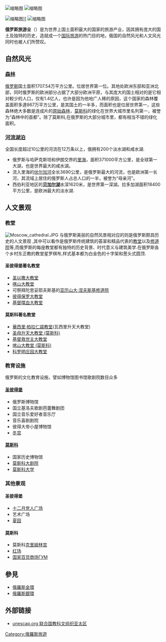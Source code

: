 {{intromissing|time=2010-05-30T04:15:13+00:00}}
[[File:Башня_Федерация_-_вид_на_Москва-Сити.jpg|缩略图]]
[[File:PeterhofGrandCascade.JPG|缩略图]]

[[File:Petropavlovsk_Kamcatskij_Volcan_Koriacky_in_background.jpg|缩略图]]]]
[[File:Russian-Matroshka_no_bg.jpg|缩略图]]

'''俄罗斯旅游业'''（{{lang-ru|Туризм в России}}）是为世界上国土面积最大的国家的旅游产业，因其拥有庞大的国土及独特的历史，造就成一个[[国际旅游|国际旅游]]的热门目的地，俄国的自然风光和人文风光同时也被人们所赞叹。

== 自然风光 ==
===[[森林|森林]]===
[[俄罗斯|俄罗斯]]国土面积1707.54万平方公里。位居世界第一位。其地处欧洲东部和亚洲北部，同时俄罗斯的欧洲部分占据了大部分欧洲平原，与其庞大的国土相对的是它相对較少的人口，仅有1.4亿人，也许是因为他地广人稀的原因，这个国家的森林覆盖面积多達867万平方公里，是其国土的一半多，而面积也是位居世界第一，这些森林绝大多数是连成片的[[原始森林|原始森林]]，[[莫斯科|莫斯科]]的绿化在世界大城市里名列第一，被誉为“森林中的首都”。除了莫斯科,在俄罗斯的大部分城市里，都有相当不错的绿化面积。

===[[河流|河流]][[湖泊|湖泊]]===
全国长度超过10公里的河流在12万条以上，俄拥有200个淡水湖和咸水湖.
*俄罗斯与哈萨克斯坦和伊朗交界的[[里海|里海]]，面积371000平方公里，是全球第一大湖，也是世界最大的咸水湖。
*流入里海的[[伏尔加河|伏尔加河]]全长3690公里，是俄罗斯最大的河流，也是欧洲第一长河，其流域上居住的俄罗斯人占总人口的一半，被誉为“母亲河”。
* 西伯利亚地区的'''[[贝加尔湖|贝加尔湖]]'''水深1620米，是世界第一深湖。拉多加湖面积18400平方公里，是欧洲最大的淡水湖.

== 人文景观 ==
=== 教堂 ===
[[File:Moscow_cathedral.JPG|thumb]]
与俄罗斯美丽的自然风景相对应的则是俄罗斯颇具历史的人文景观 ,其中可以看作是俄罗斯传统建筑的荟翠和精品代表的[[教堂|教堂]]以及[[修道院|修道院]]等,而俄罗斯的每座教堂都有独特的历史背景、时代意义与建筑美学.在俄罗斯各个乡村东正教的教堂星罗棋布,样式基本都为白金色的十字架和葱头式圆顶.

====圣彼得堡著名教堂====
* [[圣以撒大教堂|圣以撒大教堂]]
* [[喀山大教堂_(圣彼得堡)|喀山大教堂]]
* 可祭拜陀思妥耶夫斯基的[[亚历山大·涅夫斯基修道院|亚历山大·涅夫斯基修道院]]
* [[彼得保罗大教堂|彼得保罗大教堂]]
* [[基督喋血大教堂|基督喋血大教堂]]

====莫斯科著名教堂====
* [[華西里·柏拉仁諾教堂|華西里·柏拉仁諾教堂]](瓦西里升天大教堂)
* [[圣母升天大教堂_(莫斯科)|圣母升天大教堂 (莫斯科)]]
* [[基督救世主大教堂|基督救世主大教堂]]
* [[喀山大教堂_(莫斯科)|喀山大教堂 (莫斯科)]]
* [[科罗明庄园大教堂|科罗明庄园大教堂]]

=== 教育设施 ===
俄罗斯的文化教育设施，譬如博物馆图书馆歌剧院数目众多
====[[圣彼得堡|圣彼得堡]]====
* 俄罗斯博物馆
* 国立基洛夫歌剧芭蕾舞剧团
* 国立音乐爱好者音乐厅
* 音乐喜剧剧院
* 彼得大帝小屋博物馆
* [[冬宫|冬宫]]
====[[莫斯科|莫斯科]]====
* 国家历史博物馆
* [[莫斯科大剧院|莫斯科大剧院]]
* [[莫斯科大学|莫斯科大学]]

=== 其他景观 ===
====圣彼得堡====
* [[枢密院广场_(圣彼得堡)|十二月党人广场]]
* 艺术广场
* [[夏园_(圣彼得堡)|夏园]]
====莫斯科====
* 莫斯科[[克里姆林宫|克里姆林宫]]
* [[红场|红场]]
* [[国家百货商场|国家百货商场]][[ГУМ|ГУМ]]

== 參見 ==
*[[俄羅斯金環|俄羅斯金環]]
*[[俄羅斯銀環|俄羅斯銀環]]

== 外部链接 ==
* [http://www.unescap.org/ unescap.org 联合国教科文组织亚太区]{{Wayback|url=http://www.unescap.org/ |date=20110901053656 }}

{{俄罗斯话题}}
[[Category:俄羅斯旅遊|Category:俄羅斯旅遊]]